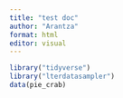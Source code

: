 ```yaml
---
title: "test doc"
author: "Arantza"
format: html
editor: visual
---
```


```r
library("tidyverse")
library("lterdatasampler")
data(pie_crab)
```

